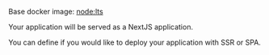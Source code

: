 Base docker image: [node:lts](https://hub.docker.com/_/node)

Your application will be served as a NextJS application.

You can define if you would like to deploy your application with SSR or SPA.